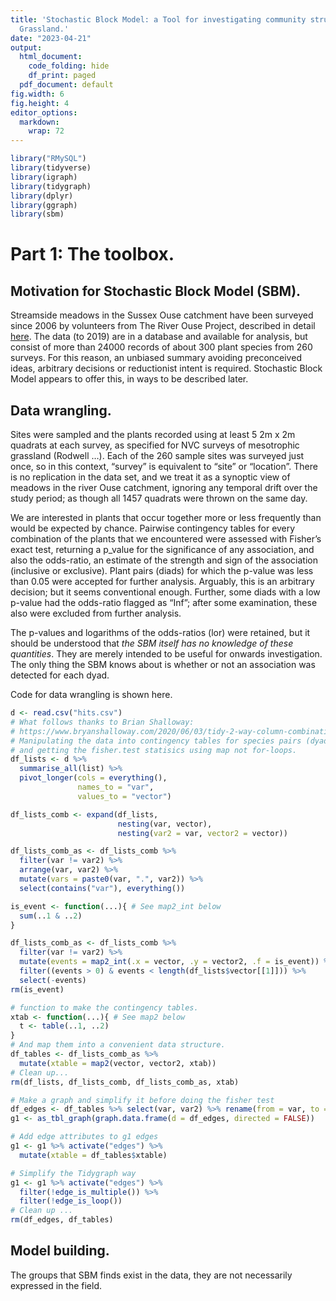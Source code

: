 ```yaml
---
title: 'Stochastic Block Model: a Tool for investigating community structure in Mesotrophic
  Grassland.'
date: "2023-04-21"
output:
  html_document:    
    code_folding: hide
    df_print: paged
  pdf_document: default
fig.width: 6
fig.height: 4
editor_options: 
  markdown: 
    wrap: 72
---
```

```r
library("RMySQL")
library(tidyverse)
library(igraph)
library(tidygraph)
library(dplyr)
library(ggraph)
library(sbm)
```

# Part 1: The toolbox. 
## Motivation for Stochastic Block Model (SBM).
Streamside meadows in the Sussex Ouse catchment have been surveyed since
2006 by volunteers from The River Ouse Project, described in detail
[here](http://www.sussex.ac.uk/riverouse/about). The data (to 2019) are
in a database and available for analysis, but consist of more than 24000
records of about 300 plant species from 260 surveys. For this reason, an
unbiased summary avoiding preconceived ideas, arbitrary decisions or
reductionist intent is required. Stochastic Block Model appears to offer
this, in ways to be described later.

## Data wrangling.

Sites were sampled and the plants recorded using at least 5 2m x 2m
quadrats at each survey, as specified for NVC surveys of mesotrophic
grassland (Rodwell ...). Each of the 260 sample sites was surveyed just
once, so in this context, "survey" is equivalent to "site" or
"location". There is no replication in the data set, and we treat it as
a synoptic view of meadows in the river Ouse catchment, ignoring any
temporal drift over the study period; as though all 1457 quadrats were
thrown on the same day.

We are interested in plants that occur together more or less frequently
than would be expected by chance. Pairwise contingency tables for every
combination of the plants that we encountered were assessed with
Fisher's exact test, returning a p_value for the significance of any
association, and also the odds-ratio, an estimate of the strength and
sign of the association (inclusive or exclusive). Plant pairs (diads)
for which the p-value was less than 0.05 were accepted for further
analysis. Arguably, this is an arbitrary decision; but it seems
conventional enough. Further, some diads with a low p-value had the
odds-ratio flagged as "Inf"; after some examination, these also were
excluded from further analysis.

The p-values and logarithms of the odds-ratios (lor) were retained, but
it should be understood that *the SBM itself has no knowledge of these
quantities*. They are merely intended to be useful for onwards
investigation. The only thing the SBM knows about is whether or not an
association was detected for each dyad.

Code for data wrangling is shown here.
```r
d <- read.csv("hits.csv")
# What follows thanks to Brian Shalloway: 
# https://www.bryanshalloway.com/2020/06/03/tidy-2-way-column-combinations/#fn4
# Manipulating the data into contingency tables for species pairs (dyads)
# and getting the fisher.test statisics using map not for-loops.
df_lists <- d %>%
  summarise_all(list) %>% 
  pivot_longer(cols = everything(), 
               names_to = "var", 
               values_to = "vector")

df_lists_comb <- expand(df_lists,
                        nesting(var, vector),
                        nesting(var2 = var, vector2 = vector))

df_lists_comb_as <- df_lists_comb %>% 
  filter(var != var2) %>% 
  arrange(var, var2) %>% 
  mutate(vars = paste0(var, ".", var2)) %>% 
  select(contains("var"), everything())

is_event <- function(...){ # See map2_int below
  sum(..1 & ..2)
}

df_lists_comb_as <- df_lists_comb %>% 
  filter(var != var2) %>% 
  mutate(events = map2_int(.x = vector, .y = vector2, .f = is_event)) %>% 
  filter((events > 0) & events < length(df_lists$vector[[1]])) %>%
  select(-events)
rm(is_event)

# function to make the contingency tables.
xtab <- function(...){ # See map2 below
  t <- table(..1, ..2) 
}
# And map them into a convenient data structure.
df_tables <- df_lists_comb_as %>% 
  mutate(xtable = map2(vector, vector2, xtab))
# Clean up...
rm(df_lists, df_lists_comb, df_lists_comb_as, xtab)

# Make a graph and simplify it before doing the fisher test
df_edges <- df_tables %>% select(var, var2) %>% rename(from = var, to = var2)
g1 <- as_tbl_graph(graph.data.frame(d = df_edges, directed = FALSE))

# Add edge attributes to g1 edges
g1 <- g1 %>% activate("edges") %>%
  mutate(xtable = df_tables$xtable)

# Simplify the Tidygraph way
g1 <- g1 %>% activate("edges") %>% 
  filter(!edge_is_multiple()) %>%
  filter(!edge_is_loop())
# Clean up ...
rm(df_edges, df_tables)

```

## Model building.








The groups that SBM finds exist in the data, they are not necessarily
expressed in the field.
